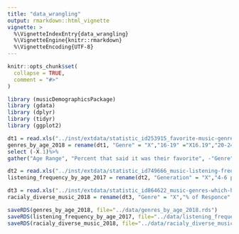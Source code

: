 ```yaml
---
title: "data_wrangling"
output: rmarkdown::html_vignette
vignette: >
  %\VignetteIndexEntry{data_wrangling}
  %\VignetteEngine{knitr::rmarkdown}
  %\VignetteEncoding{UTF-8}
---
```


```r
knitr::opts_chunk$set(
  collapse = TRUE,
  comment = "#>"
)
```

```r
library (musicDemographicsPackage)
library (gdata)
library (dplyr)
library (tidyr)
library (ggplot2)
```

```r
dt1 = read.xls("../inst/extdata/statistic_id253915_favorite-music-genres-in-the-us-2018-by-age.xlsx", sheet = 2, skip = 2,header = TRUE)
genres_by_age_2018 = rename(dt1, "Genre" = "X","16-19" ="X16.19","20-24"="X20.24","25-34" ="X25.34","35-44" ="X35.44","45-54" ="X45.54","55-64" ="X55.64","65+" ="X65.") %>% 
select (-X.1)%>%
gather("Age Range", "Percent that said it was their favorite", -"Genre")

dt2 = read.xls("../inst/extdata/statistic_id749666_music-listening-frequency-in-the-us-2017-by-age.xlsx", sheet = 2,  skip = 2,header = TRUE)
listening_frequency_by_age_2017 = rename(dt2, "Generation" = "X","4-6 per week" ="X4.6.times.a.week","1-3 per week"="X1.3.times.a.week","Few Times a Month" ="Few.times.a.month","Monthly or Less" ="Monthly.or.less") %>% select (-X.1) %>% gather("Frequency", "number", 2:7)

dt3 = read.xls("../inst/extdata/statistic_id864622_music-genres-which-have-the-most-racial-diversity-in-the-us-2018.xlsx", sheet = 2, skip = 2, header = TRUE)
racialy_diverse_music_2018 = rename(dt3, "Genre" = "X","% of Responce" ="Share.of.respondents") %>% select (-X.1)

saveRDS(genres_by_age_2018, file="../data/genres_by_age_2018.rds")
saveRDS(listening_frequency_by_age_2017, file="../data/listening_frequency_by_age_2017.rds")
saveRDS(racialy_diverse_music_2018, file="../data/racialy_diverse_music_2018.rds")
```

```r

```

